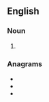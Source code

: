 ==English==

===Noun===
{{en-noun}}

# {{initialism of|{{w|Universal Product Code}}|lang=en}}

===Anagrams===
* {{l|en|CPU}}
* {{l|en|cup}}
* {{l|en|PUC}}